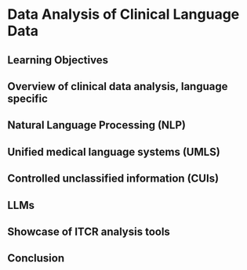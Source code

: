 # Data Analysis of Clinical Language Data

## Learning Objectives

## Overview of clinical data analysis, language specific

## Natural Language Processing (NLP)

## Unified medical language systems (UMLS)

## Controlled unclassified information (CUIs)

## LLMs

## Showcase of ITCR analysis tools

## Conclusion